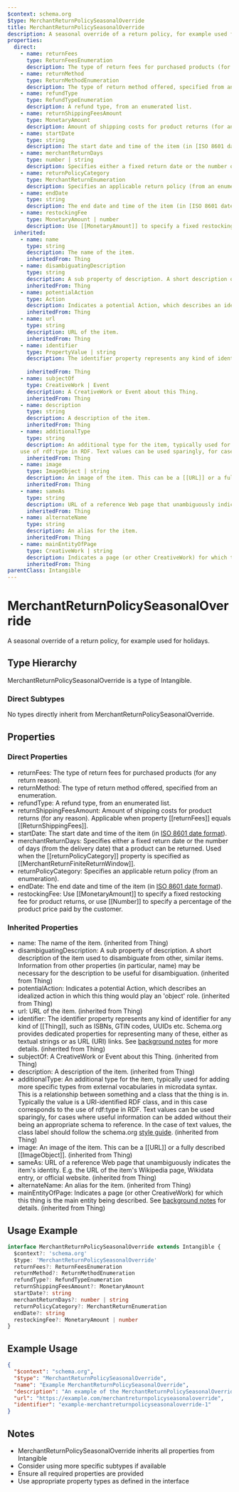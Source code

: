 ```yaml
---
$context: schema.org
$type: MerchantReturnPolicySeasonalOverride
title: MerchantReturnPolicySeasonalOverride
description: A seasonal override of a return policy, for example used for holidays.
properties:
  direct:
    - name: returnFees
      type: ReturnFeesEnumeration
      description: The type of return fees for purchased products (for any return reason).
    - name: returnMethod
      type: ReturnMethodEnumeration
      description: The type of return method offered, specified from an enumeration.
    - name: refundType
      type: RefundTypeEnumeration
      description: A refund type, from an enumerated list.
    - name: returnShippingFeesAmount
      type: MonetaryAmount
      description: Amount of shipping costs for product returns (for any reason). Applicable when property [[returnFees]] equals [[ReturnShippingFees]].
    - name: startDate
      type: string
      description: The start date and time of the item (in [ISO 8601 date format](http://en.wikipedia.org/wiki/ISO_8601)).
    - name: merchantReturnDays
      type: number | string
      description: Specifies either a fixed return date or the number of days (from the delivery date) that a product can be returned. Used when the [[returnPolicyCategory]] property is specified as [[MerchantReturnFiniteReturnWindow]].
    - name: returnPolicyCategory
      type: MerchantReturnEnumeration
      description: Specifies an applicable return policy (from an enumeration).
    - name: endDate
      type: string
      description: The end date and time of the item (in [ISO 8601 date format](http://en.wikipedia.org/wiki/ISO_8601)).
    - name: restockingFee
      type: MonetaryAmount | number
      description: Use [[MonetaryAmount]] to specify a fixed restocking fee for product returns, or use [[Number]] to specify a percentage of the product price paid by the customer.
  inherited:
    - name: name
      type: string
      description: The name of the item.
      inheritedFrom: Thing
    - name: disambiguatingDescription
      type: string
      description: A sub property of description. A short description of the item used to disambiguate from other, similar items. Information from other properties (in particular, name) may be necessary for the description to be useful for disambiguation.
      inheritedFrom: Thing
    - name: potentialAction
      type: Action
      description: Indicates a potential Action, which describes an idealized action in which this thing would play an 'object' role.
      inheritedFrom: Thing
    - name: url
      type: string
      description: URL of the item.
      inheritedFrom: Thing
    - name: identifier
      type: PropertyValue | string
      description: The identifier property represents any kind of identifier for any kind of [[Thing]], such as ISBNs, GTIN codes, UUIDs etc. Schema.org provides dedicated properties for representing many of these, either as textual strings or as URL (URI) links. See [background notes](/docs/datamodel.html#identifierBg) for more details.
        
      inheritedFrom: Thing
    - name: subjectOf
      type: CreativeWork | Event
      description: A CreativeWork or Event about this Thing.
      inheritedFrom: Thing
    - name: description
      type: string
      description: A description of the item.
      inheritedFrom: Thing
    - name: additionalType
      type: string
      description: An additional type for the item, typically used for adding more specific types from external vocabularies in microdata syntax. This is a relationship between something and a class that the thing is in. Typically the value is a URI-identified RDF class, and in this case corresponds to the
    use of rdf:type in RDF. Text values can be used sparingly, for cases where useful information can be added without their being an appropriate schema to reference. In the case of text values, the class label should follow the schema.org <a href="https://schema.org/docs/styleguide.html">style guide</a>.
      inheritedFrom: Thing
    - name: image
      type: ImageObject | string
      description: An image of the item. This can be a [[URL]] or a fully described [[ImageObject]].
      inheritedFrom: Thing
    - name: sameAs
      type: string
      description: URL of a reference Web page that unambiguously indicates the item's identity. E.g. the URL of the item's Wikipedia page, Wikidata entry, or official website.
      inheritedFrom: Thing
    - name: alternateName
      type: string
      description: An alias for the item.
      inheritedFrom: Thing
    - name: mainEntityOfPage
      type: CreativeWork | string
      description: Indicates a page (or other CreativeWork) for which this thing is the main entity being described. See [background notes](/docs/datamodel.html#mainEntityBackground) for details.
      inheritedFrom: Thing
parentClass: Intangible
---
```

# MerchantReturnPolicySeasonalOverride

A seasonal override of a return policy, for example used for holidays.

## Type Hierarchy

MerchantReturnPolicySeasonalOverride is a type of Intangible.

### Direct Subtypes

No types directly inherit from MerchantReturnPolicySeasonalOverride.

## Properties

### Direct Properties

- returnFees: The type of return fees for purchased products (for any return reason).
- returnMethod: The type of return method offered, specified from an enumeration.
- refundType: A refund type, from an enumerated list.
- returnShippingFeesAmount: Amount of shipping costs for product returns (for any reason). Applicable when property [[returnFees]] equals [[ReturnShippingFees]].
- startDate: The start date and time of the item (in [ISO 8601 date format](http://en.wikipedia.org/wiki/ISO_8601)).
- merchantReturnDays: Specifies either a fixed return date or the number of days (from the delivery date) that a product can be returned. Used when the [[returnPolicyCategory]] property is specified as [[MerchantReturnFiniteReturnWindow]].
- returnPolicyCategory: Specifies an applicable return policy (from an enumeration).
- endDate: The end date and time of the item (in [ISO 8601 date format](http://en.wikipedia.org/wiki/ISO_8601)).
- restockingFee: Use [[MonetaryAmount]] to specify a fixed restocking fee for product returns, or use [[Number]] to specify a percentage of the product price paid by the customer.

### Inherited Properties

- name: The name of the item. (inherited from Thing)
- disambiguatingDescription: A sub property of description. A short description of the item used to disambiguate from other, similar items. Information from other properties (in particular, name) may be necessary for the description to be useful for disambiguation. (inherited from Thing)
- potentialAction: Indicates a potential Action, which describes an idealized action in which this thing would play an 'object' role. (inherited from Thing)
- url: URL of the item. (inherited from Thing)
- identifier: The identifier property represents any kind of identifier for any kind of [[Thing]], such as ISBNs, GTIN codes, UUIDs etc. Schema.org provides dedicated properties for representing many of these, either as textual strings or as URL (URI) links. See [background notes](/docs/datamodel.html#identifierBg) for more details.
         (inherited from Thing)
- subjectOf: A CreativeWork or Event about this Thing. (inherited from Thing)
- description: A description of the item. (inherited from Thing)
- additionalType: An additional type for the item, typically used for adding more specific types from external vocabularies in microdata syntax. This is a relationship between something and a class that the thing is in. Typically the value is a URI-identified RDF class, and in this case corresponds to the
    use of rdf:type in RDF. Text values can be used sparingly, for cases where useful information can be added without their being an appropriate schema to reference. In the case of text values, the class label should follow the schema.org <a href="https://schema.org/docs/styleguide.html">style guide</a>. (inherited from Thing)
- image: An image of the item. This can be a [[URL]] or a fully described [[ImageObject]]. (inherited from Thing)
- sameAs: URL of a reference Web page that unambiguously indicates the item's identity. E.g. the URL of the item's Wikipedia page, Wikidata entry, or official website. (inherited from Thing)
- alternateName: An alias for the item. (inherited from Thing)
- mainEntityOfPage: Indicates a page (or other CreativeWork) for which this thing is the main entity being described. See [background notes](/docs/datamodel.html#mainEntityBackground) for details. (inherited from Thing)

## Usage Example

```typescript
interface MerchantReturnPolicySeasonalOverride extends Intangible {
  $context?: 'schema.org'
  $type: 'MerchantReturnPolicySeasonalOverride'
  returnFees?: ReturnFeesEnumeration
  returnMethod?: ReturnMethodEnumeration
  refundType?: RefundTypeEnumeration
  returnShippingFeesAmount?: MonetaryAmount
  startDate?: string
  merchantReturnDays?: number | string
  returnPolicyCategory?: MerchantReturnEnumeration
  endDate?: string
  restockingFee?: MonetaryAmount | number
}
```

## Example Usage

```json
{
  "$context": "schema.org",
  "$type": "MerchantReturnPolicySeasonalOverride",
  "name": "Example MerchantReturnPolicySeasonalOverride",
  "description": "An example of the MerchantReturnPolicySeasonalOverride type",
  "url": "https://example.com/merchantreturnpolicyseasonaloverride",
  "identifier": "example-merchantreturnpolicyseasonaloverride-1"
}
```

## Notes

- MerchantReturnPolicySeasonalOverride inherits all properties from Intangible
- Consider using more specific subtypes if available
- Ensure all required properties are provided
- Use appropriate property types as defined in the interface